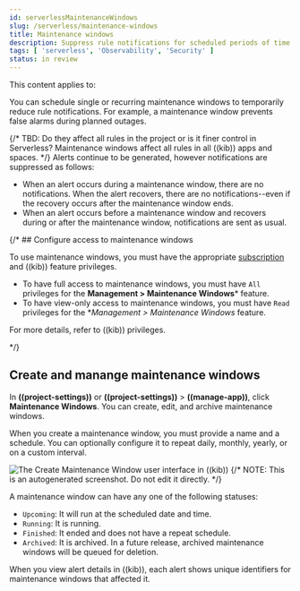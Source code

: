 ```yaml
---
id: serverlessMaintenanceWindows
slug: /serverless/maintenance-windows
title: Maintenance windows
description: Suppress rule notifications for scheduled periods of time.
tags: [ 'serverless', 'Observability', 'Security' ]
status: in review
---
```



<InReview />

This content applies to: <DocBadge template="observability" slug="/serverless/observability/what-is-observability-serverless" /> <DocBadge template="security" slug="/serverless/security/what-is-security-serverless" /> 

<div id="maintenance-windows"></div>

<DocCallOut template="technical_preview" />
You can schedule single or recurring maintenance windows to temporarily reduce rule notifications.
For example, a maintenance window prevents false alarms during planned outages.

{/*
TBD: Do they affect all rules in the project or is it finer control in Serverless? 
Maintenance windows affect all rules in all ((kib)) apps and spaces.
*/}
Alerts continue to be generated, however notifications are suppressed as follows:

- When an alert occurs during a maintenance window, there are no notifications.
When the alert recovers, there are no notifications--even if the recovery occurs after the maintenance window ends.
- When an alert occurs before a maintenance window and recovers during or after the maintenance window, notifications are sent as usual.

<div id="setup-maintenance-windows"></div>
{/* 
## Configure access to maintenance windows

To use maintenance windows, you must have the appropriate [subscription](((subscriptions))) and ((kib)) feature privileges.

- To have full access to maintenance windows, you must have `All` privileges for the **Management > Maintenance Windows*** feature.
- To have view-only access to maintenance windows, you must have `Read` privileges for the **Management > Maintenance Windows* feature.

For more details, refer to <DocLink id="enKibanaKibanaPrivileges">((kib)) privileges</DocLink>.

<div id="manage-maintenance-windows"></div>
*/}

## Create and manange maintenance windows

In **((project-settings))** or **((project-settings))** > **((manage-app))**, click **Maintenance Windows**.
You can create, edit, and archive maintenance windows.

When you create a maintenance window, you must provide a name and a schedule.
You can optionally configure it to repeat daily, monthly, yearly, or on a custom interval.

![The Create Maintenance Window user interface in ((kib))](images/create-maintenance-window.png)
{/* NOTE: This is an autogenerated screenshot. Do not edit it directly. */}

A maintenance window can have any one of the following statuses:

- `Upcoming`: It will run at the scheduled date and time.
- `Running`: It is running.
- `Finished`: It ended and does not have a repeat schedule.
- `Archived`: It is archived. In a future release, archived maintenance windows will be queued for deletion.

When you view alert details in ((kib)), each alert shows unique identifiers for maintenance windows that affected it.
